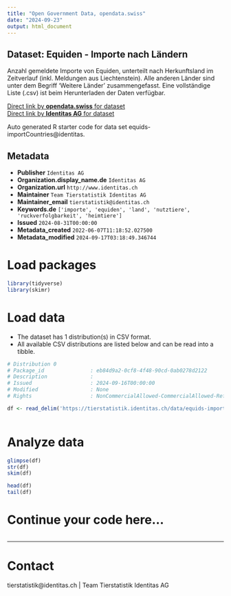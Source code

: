 ```yaml
---
title: "Open Government Data, opendata.swiss"
date: "2024-09-23"
output: html_document
---
```


## Dataset: Equiden - Importe nach Ländern

Anzahl gemeldete Importe von Equiden, unterteilt nach Herkunftsland im Zeitverlauf (inkl. Meldungen aus Liechtenstein). Alle anderen Länder sind unter dem Begriff 'Weitere Länder' zusammengefasst. Eine vollständige Liste (.csv) ist beim Herunterladen der Daten verfügbar.

[Direct link by **opendata.swiss** for dataset](https://opendata.swiss/de/dataset/equiden-importe-nach-landern)<br>
[Direct link by **Identitas AG** for dataset](https://tierstatistik.identitas.ch/)

Auto generated R starter code for data set equids-importCountries@identitas.

## Metadata

- **Publisher** `Identitas AG`
- **Organization.display_name.de** `Identitas AG`
- **Organization.url** `http://www.identitas.ch`
- **Maintainer** `Team Tierstatistik Identitas AG`
- **Maintainer_email** `tierstatistik@identitas.ch`
- **Keywords.de** `['importe', 'equiden', 'land', 'nutztiere', 'ruckverfolgbarkeit', 'heimtiere']`
- **Issued** `2024-08-31T00:00:00`
- **Metadata_created** `2022-06-07T11:18:52.027500`
- **Metadata_modified** `2024-09-17T03:18:49.346744`


# Load packages

```r

library(tidyverse)
library(skimr)

```

# Load data

-   The dataset has 1 distribution(s) in CSV format.
-   All available CSV distributions are listed below and can be read into a tibble.

```r

# Distribution 0
# Package_id               : eb84d9a2-0cf8-4f48-90cd-0ab0278d2122
# Description              : 
# Issued                   : 2024-09-16T00:00:00
# Modified                 : None
# Rights                   : NonCommercialAllowed-CommercialAllowed-ReferenceRequired

df <- read_delim('https://tierstatistik.identitas.ch/data/equids-importCountries.csv')



```

# Analyze data

```r

glimpse(df)
str(df)
skim(df)

head(df)
tail(df)

```

# Continue your code here...

```r

```

------------------------------------------------------------------------

# Contact

tierstatistik@identitas.ch | Team Tierstatistik Identitas AG
